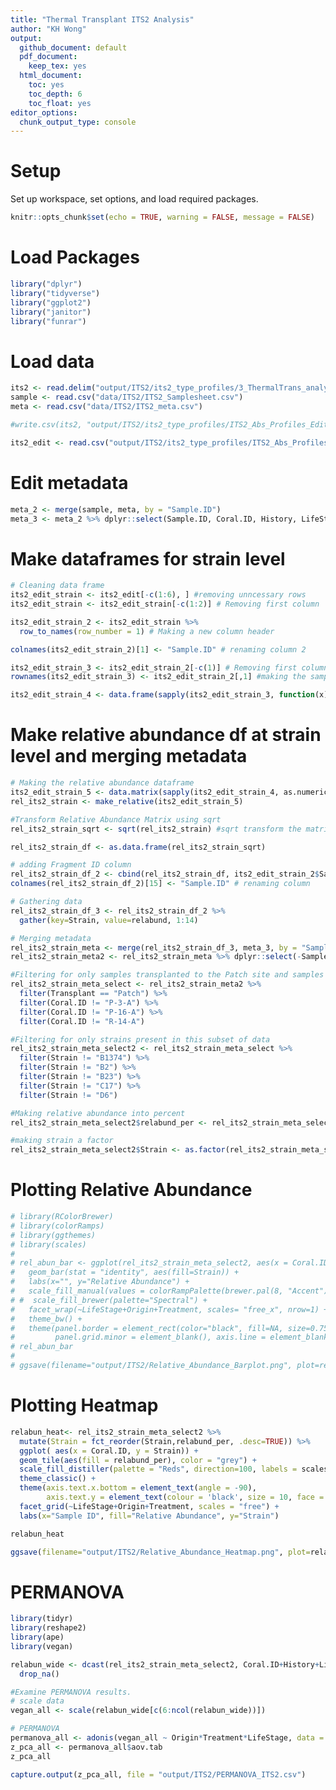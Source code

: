 ```yaml
---
title: "Thermal Transplant ITS2 Analysis"
author: "KH Wong"
output:
  github_document: default
  pdf_document:
    keep_tex: yes
  html_document:
    toc: yes
    toc_depth: 6
    toc_float: yes
editor_options: 
  chunk_output_type: console
---
```


# **Setup**

Set up workspace, set options, and load required packages.    
```r
knitr::opts_chunk$set(echo = TRUE, warning = FALSE, message = FALSE)
```


# Load Packages

```r
library("dplyr")
library("tidyverse") 
library("ggplot2")
library("janitor")
library("funrar")
```


# Load data

```r
its2 <- read.delim("output/ITS2/its2_type_profiles/3_ThermalTrans_analysis_20211216T114913.profiles.absolute.abund_and_meta.txt", sep = "\t")
sample <- read.csv("data/ITS2/ITS2_Samplesheet.csv")
meta <- read.csv("data/ITS2/ITS2_meta.csv")

#write.csv(its2, "output/ITS2/its2_type_profiles/ITS2_Abs_Profiles_Edit.csv")

its2_edit <- read.csv("output/ITS2/its2_type_profiles/ITS2_Abs_Profiles_Edit.csv")
```


# Edit metadata 

```r
meta_2 <- merge(sample, meta, by = "Sample.ID")
meta_3 <- meta_2 %>% dplyr::select(Sample.ID, Coral.ID, History, LifeStage, Origin, Treatment, Transplant)
```

# Make dataframes for strain level 
```r

# Cleaning data frame
its2_edit_strain <- its2_edit[-c(1:6), ] #removing unncessary rows
its2_edit_strain <- its2_edit_strain[-c(1:2)] # Removing first column

its2_edit_strain_2 <- its2_edit_strain %>%
  row_to_names(row_number = 1) # Making a new column header

colnames(its2_edit_strain_2)[1] <- "Sample.ID" # renaming column 2 

its2_edit_strain_3 <- its2_edit_strain_2[-c(1)] # Removing first column
rownames(its2_edit_strain_3) <- its2_edit_strain_2[,1] #making the sample ids the row names 

its2_edit_strain_4 <- data.frame(sapply(its2_edit_strain_3, function(x) as.numeric(as.character(x)))) # making dataframe numeric
```

# Make relative abundance df at strain level and merging metadata

```r

# Making the relative abundance dataframe 
its2_edit_strain_5 <- data.matrix(sapply(its2_edit_strain_4, as.numeric))
rel_its2_strain <- make_relative(its2_edit_strain_5)

#Transform Relative Abundance Matrix using sqrt
rel_its2_strain_sqrt <- sqrt(rel_its2_strain) #sqrt transform the matrix

rel_its2_strain_df <- as.data.frame(rel_its2_strain_sqrt)

# adding Fragment ID column
rel_its2_strain_df_2 <- cbind(rel_its2_strain_df, its2_edit_strain_2$Sample.ID) 
colnames(rel_its2_strain_df_2)[15] <- "Sample.ID" # renaming column

# Gathering data 
rel_its2_strain_df_3 <- rel_its2_strain_df_2 %>%
  gather(key=Strain, value=relabund, 1:14)

# Merging metadata
rel_its2_strain_meta <- merge(rel_its2_strain_df_3, meta_3, by = "Sample.ID")
rel_its2_strain_meta2 <- rel_its2_strain_meta %>% dplyr::select(-Sample.ID)

#Filtering for only samples transplanted to the Patch site and samples that match WGBS 
rel_its2_strain_meta_select <- rel_its2_strain_meta2 %>% 
  filter(Transplant == "Patch") %>%
  filter(Coral.ID != "P-3-A") %>%
  filter(Coral.ID != "P-16-A") %>%
  filter(Coral.ID != "R-14-A")

#Filtering for only strains present in this subset of data
rel_its2_strain_meta_select2 <- rel_its2_strain_meta_select %>% 
  filter(Strain != "B1374") %>%
  filter(Strain != "B2") %>%
  filter(Strain != "B23") %>%
  filter(Strain != "C17") %>%
  filter(Strain != "D6")

#Making relative abundance into percent
rel_its2_strain_meta_select2$relabund_per <- rel_its2_strain_meta_select2$relabund *100

#making strain a factor 
rel_its2_strain_meta_select2$Strain <- as.factor(rel_its2_strain_meta_select2$Strain)

```

# Plotting Relative Abundance

```r
# library(RColorBrewer)
# library(colorRamps)
# library(ggthemes)
# library(scales)
# 
# rel_abun_bar <- ggplot(rel_its2_strain_meta_select2, aes(x = Coral.ID, y = relabund, fill = Strain)) + 
#   geom_bar(stat = "identity", aes(fill=Strain)) + 
#   labs(x="", y="Relative Abundance") +
#   scale_fill_manual(values = colorRampPalette(brewer.pal(8, "Accent"))(9))  +
# #  scale_fill_brewer(palette="Spectral") +
#   facet_wrap(~LifeStage+Origin+Treatment, scales= "free_x", nrow=1) +
#   theme_bw() + 
#   theme(panel.border = element_rect(color="black", fill=NA, size=0.75), panel.grid.major = element_blank(), #Makes background theme white
#         panel.grid.minor = element_blank(), axis.line = element_blank(), axis.text.x.bottom = element_text(angle = -45))
# rel_abun_bar
# 
# ggsave(filename="output/ITS2/Relative_Abundance_Barplot.png", plot=rel_abun_bar, dpi=300, width=10, height=5, units="in")
```

# Plotting Heatmap 

```r
relabun_heat<- rel_its2_strain_meta_select2 %>%
  mutate(Strain = fct_reorder(Strain,relabund_per, .desc=TRUE)) %>%
  ggplot( aes(x = Coral.ID, y = Strain)) + 
  geom_tile(aes(fill = relabund_per), color = "grey") +
  scale_fill_distiller(palette = "Reds", direction=100, labels = scales::label_percent(scale=1)) + 
  theme_classic() +
  theme(axis.text.x.bottom = element_text(angle = -90),
        axis.text.y = element_text(colour = 'black', size = 10, face = 'italic'),) + 
  facet_grid(~LifeStage+Origin+Treatment, scales = "free") +
  labs(x="Sample ID", fill="Relative Abundance", y="Strain") 

relabun_heat

ggsave(filename="output/ITS2/Relative_Abundance_Heatmap.png", plot=relabun_heat, dpi=300, width=10, height=5, units="in")

```

# PERMANOVA

```r
library(tidyr)
library(reshape2)
library(ape)
library(vegan)

relabun_wide <- dcast(rel_its2_strain_meta_select2, Coral.ID+History+LifeStage+Origin+Treatment~Strain, value.var= "relabund") %>%
  drop_na()

#Examine PERMANOVA results.  
# scale data
vegan_all <- scale(relabun_wide[c(6:ncol(relabun_wide))])

# PERMANOVA 
permanova_all <- adonis(vegan_all ~ Origin*Treatment*LifeStage, data = relabun_wide, method='eu')
z_pca_all <- permanova_all$aov.tab
z_pca_all

capture.output(z_pca_all, file = "output/ITS2/PERMANOVA_ITS2.csv")
```
